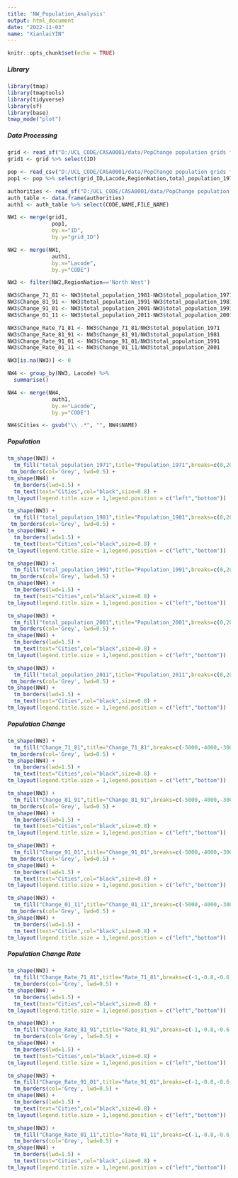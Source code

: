 ```yaml
---
title: 'NW_Population_Analysis'
output: html_document
date: "2022-11-03"
name: "XianlaiYIN"
---
```


```r
knitr::opts_chunk$set(echo = TRUE)
```

##### Library

```r
library(tmap)
library(tmaptools)
library(tidyverse)
library(sf)
library(base)
tmap_mode("plot")
```

##### Data Processing

```r
grid <- read_sf("D:/UCL_CODE/CASA0001/data/PopChange population grids for Britain, 1971-2011/rootfiles/vector-grid/vector_grid.shp")
grid1 <- grid %>% select(ID)

pop <- read_csv("D:/UCL_CODE/CASA0001/data/PopChange population grids for Britain, 1971-2011/rootfiles/GridWardLANation.csv")
pop1 <- pop %>% select(grid_ID,Lacode,RegionNation,total_population_1971,total_population_1981,total_population_1991,total_population_2001,total_population_2011)

authorities <- read_sf("D:/UCL_CODE/CASA0001/data/PopChange population grids for Britain, 1971-2011/rootfiles/local_authorities/district_borough_unitary_region.shp")
auth_table <- data.frame(authorities)
auth1 <- auth_table %>% select(CODE,NAME,FILE_NAME)

NW1 <- merge(grid1,
              pop1,
              by.x="ID",
              by.y="grid_ID")

NW2 <- merge(NW1,
              auth1,
              by.x="Lacode",
              by.y="CODE")

NW3 <- filter(NW2,RegionNation=='North West')

NW3$Change_71_81 <- NW3$total_population_1981-NW3$total_population_1971
NW3$Change_81_91 <- NW3$total_population_1991-NW3$total_population_1981
NW3$Change_91_01 <- NW3$total_population_2001-NW3$total_population_1991
NW3$Change_01_11 <- NW3$total_population_2011-NW3$total_population_2001

NW3$Change_Rate_71_81 <- NW3$Change_71_81/NW3$total_population_1971
NW3$Change_Rate_81_91 <- NW3$Change_81_91/NW3$total_population_1981
NW3$Change_Rate_91_01 <- NW3$Change_91_01/NW3$total_population_1991
NW3$Change_Rate_01_11 <- NW3$Change_01_11/NW3$total_population_2001

NW3[is.na(NW3)] <- 0

NW4 <- group_by(NW3, Lacode) %>%
  summarise()

NW4 <- merge(NW4,
              auth1,
              by.x="Lacode",
              by.y="CODE")

NW4$Cities <- gsub("\\ .*", "", NW4$NAME)
```

##### Population

```r
tm_shape(NW3) +
  tm_fill("total_population_1971",title="Population_1971",breaks=c(0,2000,4000,6000,8000,10000,12000,14000,16000),palette="Oranges") +
 tm_borders(col='Grey', lwd=0.5) +
tm_shape(NW4) +
  tm_borders(lwd=1.5) +
  tm_text(text="Cities",col="black",size=0.8) +
tm_layout(legend.title.size = 1,legend.position = c("left","bottom"))

tm_shape(NW3) +
  tm_fill("total_population_1981",title="Population_1981",breaks=c(0,2000,4000,6000,8000,10000,12000,14000,16000),palette="Oranges") +
 tm_borders(col='Grey', lwd=0.5) +
tm_shape(NW4) +
  tm_borders(lwd=1.5) +
  tm_text(text="Cities",col="black",size=0.8) +
tm_layout(legend.title.size = 1,legend.position = c("left","bottom"))

tm_shape(NW3) +
  tm_fill("total_population_1991",title="Population_1991",breaks=c(0,2000,4000,6000,8000,10000,12000,14000,16000),palette="Oranges") +
 tm_borders(col='Grey', lwd=0.5) +
tm_shape(NW4) +
  tm_borders(lwd=1.5) +
  tm_text(text="Cities",col="black",size=0.8) +
tm_layout(legend.title.size = 1,legend.position = c("left","bottom"))

tm_shape(NW3) +
  tm_fill("total_population_2001",title="Population_2001",breaks=c(0,2000,4000,6000,8000,10000,12000,14000,16000),palette="Oranges") +
 tm_borders(col='Grey', lwd=0.5) +
tm_shape(NW4) +
  tm_borders(lwd=1.5) +
  tm_text(text="Cities",col="black",size=0.8) +
tm_layout(legend.title.size = 1,legend.position = c("left","bottom"))

tm_shape(NW3) +
  tm_fill("total_population_2011",title="Population_2011",breaks=c(0,2000,4000,6000,8000,10000,12000,14000,16000),palette="Oranges") +
 tm_borders(col='Grey', lwd=0.5) +
tm_shape(NW4) +
  tm_borders(lwd=1.5) +
  tm_text(text="Cities",col="black",size=0.8) +
tm_layout(legend.title.size = 1,legend.position = c("left","bottom"))
```

##### Population Change

```r
tm_shape(NW3) +
  tm_fill("Change_71_81",title="Change_71_81",breaks=c(-5000,-4000,-3000,-2000,-1000,0,1000,2000,3000,4000,5000),palette="-BrBG",midpoint = 0) +
 tm_borders(col='Grey', lwd=0.5) +
tm_shape(NW4) +
  tm_borders(lwd=1.5) +
  tm_text(text="Cities",col="black",size=0.8) +
tm_layout(legend.title.size = 1,legend.position = c("left","bottom"))

tm_shape(NW3) +
  tm_fill("Change_81_91",title="Change_81_91",breaks=c(-5000,-4000,-3000,-2000,-1000,0,1000,2000,3000,4000,5000),palette="-BrBG",midpoint = 0) +
 tm_borders(col='Grey', lwd=0.5) +
tm_shape(NW4) +
  tm_borders(lwd=1.5) +
  tm_text(text="Cities",col="black",size=0.8) +
tm_layout(legend.title.size = 1,legend.position = c("left","bottom"))

tm_shape(NW3) +
  tm_fill("Change_91_01",title="Change_91_01",breaks=c(-5000,-4000,-3000,-2000,-1000,0,1000,2000,3000,4000,5000),palette="-BrBG",midpoint = 0) +
 tm_borders(col='Grey', lwd=0.5) +
tm_shape(NW4) +
  tm_borders(lwd=1.5) +
  tm_text(text="Cities",col="black",size=0.8) +
tm_layout(legend.title.size = 1,legend.position = c("left","bottom"))

tm_shape(NW3) +
  tm_fill("Change_01_11",title="Change_01_11",breaks=c(-5000,-4000,-3000,-2000,-1000,0,1000,2000,3000,4000,5000),palette="-BrBG",midpoint = 0) +
 tm_borders(col='Grey', lwd=0.5) +
tm_shape(NW4) +
  tm_borders(lwd=1.5) +
  tm_text(text="Cities",col="black",size=0.8) +
tm_layout(legend.title.size = 1,legend.position = c("left","bottom"))
```

##### Population Change Rate

```r
tm_shape(NW3) +
  tm_fill("Change_Rate_71_81",title="Rate_71_81",breaks=c(-1,-0.8,-0.6,-0.4,-0.2,0,0.2,0.4,0.6,0.8,1,2),midpoint = 0,palette="-RdBu")  +
  tm_borders(col='Grey', lwd=0.5) +
tm_shape(NW4) +
  tm_borders(lwd=1.5) +
  tm_text(text="Cities",col="black",size=0.8) +
tm_layout(legend.title.size = 1,legend.position = c("left","bottom"))

tm_shape(NW3) +
  tm_fill("Change_Rate_81_91",title="Rate_81_91",breaks=c(-1,-0.8,-0.6,-0.4,-0.2,0,0.2,0.4,0.6,0.8,1,2),midpoint = 0,palette="-RdBu")  +
  tm_borders(col='Grey', lwd=0.5) +
tm_shape(NW4) +
  tm_borders(lwd=1.5) +
  tm_text(text="Cities",col="black",size=0.8) +
tm_layout(legend.title.size = 1,legend.position = c("left","bottom"))

tm_shape(NW3) +
  tm_fill("Change_Rate_91_01",title="Rate_91_01",breaks=c(-1,-0.8,-0.6,-0.4,-0.2,0,0.2,0.4,0.6,0.8,1,2),midpoint = 0,palette="-RdBu")  +
  tm_borders(col='Grey', lwd=0.5) +
tm_shape(NW4) +
  tm_borders(lwd=1.5) +
  tm_text(text="Cities",col="black",size=0.8) +
tm_layout(legend.title.size = 1,legend.position = c("left","bottom"))

tm_shape(NW3) +
  tm_fill("Change_Rate_01_11",title="Rate_01_11",breaks=c(-1,-0.8,-0.6,-0.4,-0.2,0,0.2,0.4,0.6,0.8,1,2),midpoint = 0,palette="-RdBu")  +
  tm_borders(col='Grey', lwd=0.5) +
tm_shape(NW4) +
  tm_borders(lwd=1.5) +
  tm_text(text="Cities",col="black",size=0.8) +
tm_layout(legend.title.size = 1,legend.position = c("left","bottom"))
```